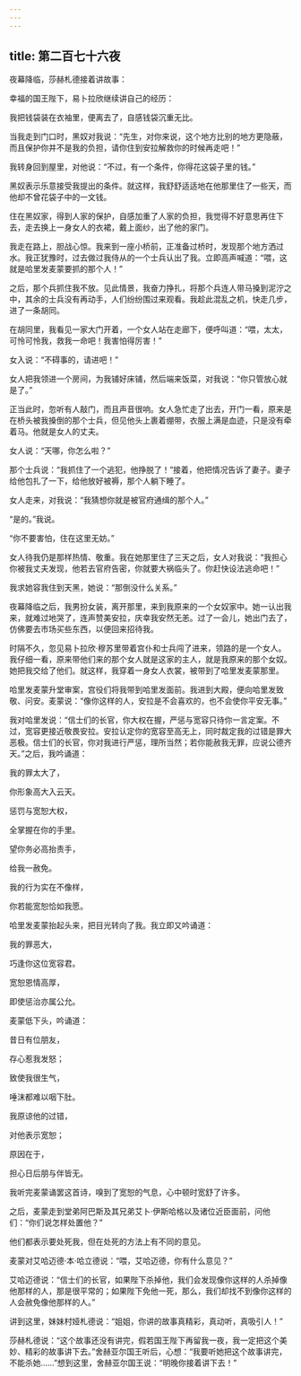```yaml
---
---
---
```

title: 第二百七十六夜
---






夜幕降临，莎赫札德接着讲故事：





幸福的国王陛下，易卜拉欣继续讲自己的经历：

我把钱袋装在衣袖里，便离去了，自感钱袋沉重无比。

当我走到门口时，黑奴对我说：“先生，对你来说，这个地方比别的地方更隐蔽，而且保护你并不是我的负担，请你住到安拉解救你的时候再走吧！”

我转身回到屋里，对他说：“不过，有一个条件，你得花这袋子里的钱。”

黑奴表示乐意接受我提出的条件。就这样，我舒舒适适地在他那里住了一些天，而他却不曾花袋子中的一文钱。

住在黑奴家，得到人家的保护，自感加重了人家的负担，我觉得不好意思再住下去，走去换上一身女人的衣裙，戴上面纱，出了他的家门。

我走在路上，胆战心惊。我来到一座小桥前，正准备过桥时，发现那个地方洒过水。我正犹豫时，过去做过我侍从的一个士兵认出了我。立即高声喊道：“喂，这就是哈里发麦蒙要抓的那个人！”

之后，那个兵抓住我不放。见此情景，我奋力挣扎，将那个兵连人带马搡到泥泞之中，其余的士兵没有再动手，人们纷纷围过来观看。我趁此混乱之机，快走几步，进了一条胡同。

在胡同里，我看见一家大门开着，一个女人站在走廊下，便呼叫道：“喂，太太，可怜可怜我，救我一命吧！我害怕得厉害！”

女入说：“不碍事的，请进吧！”

女人把我领进一个房间，为我铺好床铺，然后端来饭菜，对我说：“你只管放心就是了。”

正当此时，忽听有人敲门，而且声音很响。女人急忙走了出去，开门一看，原来是在桥头被我搡倒的那个士兵，但见他头上裹着绷带，衣服上满是血迹，只是没有牵着马。他就是女人的丈夫。

女人说：“天哪，你怎么啦？”

那个士兵说：“我抓住了一个逃犯，他挣脱了！”接着，他把情况告诉了妻子。妻子给他包扎了一下，给他放好被褥，那个人躺下睡了。

女人走来，对我说：“我猜想你就是被官府通缉的那个人。”

“是的。”我说。

“你不要害怕，住在这里无妨。”

女人待我仍是那样热情、敬重。我在她那里住了三天之后，女人对我说：“我担心你被我丈夫发现，他若去官府告密，你就要大祸临头了。你赶快设法逃命吧！”

我求她容我住到天黑，她说：“那倒没什么关系。”

夜幕降临之后，我男扮女装，离开那里，来到我原来的一个女奴家中。她一认出我来，就难过地哭了，连声赞美安拉，庆幸我安然无恙。过了一会儿，她出门去了，仿佛要去市场买些东西，以便回来招待我。

时隔不久，忽见易卜拉欣·穆苏里带着宫仆和士兵闯了进来，领路的是一个女人。我仔细一看，原来带他们来的那个女人就是这家的主人，就是我原来的那个女奴。她把我交给了他们。就这样，我穿着一身女人衣裳，被带到了哈里发麦蒙那里。

哈里发麦蒙升堂审案，宫役们将我带到哈里发面前。我进到大殿，便向哈里发致敬、问安。麦蒙说：“像你这样的人，安拉是不会喜欢的，也不会使你平安无事。”

我对哈里发说：“信士们的长官，你大权在握，严惩与宽容只待你一言定案。不过，宽容更接近敬畏安拉。安拉认定你的宽容至高无上，同时裁定我的过错是罪大恶极。信士们的长官，你对我进行严惩，理所当然；若你能赦我无罪，应说公德齐天。”之后，我吟诵道：


我的罪太大了，

你形象高大入云天。

惩罚与宽恕大权，

全掌握在你的手里。

望你务必高抬责手，

给我一赦免。

我的行为实在不像样，

你若能宽恕恰如我愿。



哈里发麦蒙抬起头来，把目光转向了我。我立即又吟诵道：


我的罪恶大，

巧逢你这位宽容君。

宽恕恩情高厚，

即使惩治亦属公允。



麦蒙低下头，吟诵道：


昔日有位朋友，

存心惹我发怒；

致使我很生气，

唾沫都难以咽下肚。

我原谅他的过错，

对他表示宽恕；

原因在于，

担心日后朋与伴皆无。



我听完麦蒙诵罢这首诗，嗅到了宽恕的气息，心中顿时宽舒了许多。

之后，麦蒙走到堂弟阿巴斯及其兄弟艾卜·伊斯哈格以及诸位近臣面前，问他们：“你们说怎样处置他？”

他们都表示要处死我，但在处死的方法上有不同的意见。

麦蒙对艾哈迈德·本·哈立德说：“喂，艾哈迈德，你有什么意见？”

艾哈迈德说：“信士们的长官，如果陛下杀掉他，我们会发现像你这样的人杀掉像他那样的人，那是很平常的；如果陛下免他一死，那么，我们却找不到像你这样的人会赦免像他那样的人。”





讲到这里，妹妹村娅札德说：“姐姐，你讲的故事真精彩，真动听，真吸引人！”

莎赫札德说：“这个故事还没有讲完，假若国王陛下再留我一夜，我一定把这个美妙、精彩的故事讲下去。”舍赫亚尔国王听后，心想：“我要听她把这个故事讲完，不能杀她……”想到这里，舍赫亚尔国王说：“明晚你接着讲下去！”